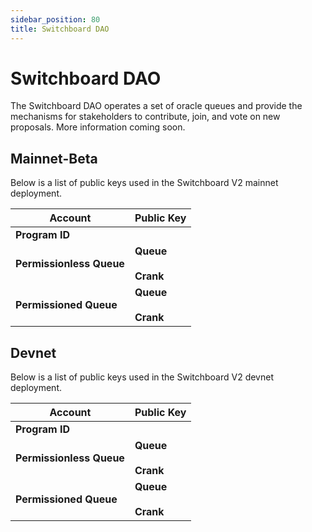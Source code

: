 ```yaml
---
sidebar_position: 80
title: Switchboard DAO
---
```


# Switchboard DAO

The Switchboard DAO operates a set of oracle queues and provide the mechanisms for stakeholders to contribute, join, and vote on new proposals. More information coming soon.


## Mainnet-Beta

Below is a list of public keys used in the Switchboard V2 mainnet deployment.

<table>
  <thead>
    <tr>
      <th>Account</th>
      <th>Public Key</th>
    </tr>
  </thead>
  <tbody>
    <tr>
      <td>
        <b>Program ID</b>
      </td>
      <td>
        <PublicKeyButton publicKey="SW1TCH7qEPTdLsDHRgPuMQjbQxKdH2aBStViMFnt64f" />
      </td>
    </tr>
    <tr>
      <td>
        <b>Permissionless Queue</b>
      </td>
      <td>
        <b>Queue</b>
        <br />
        <PublicKeyButton publicKey="5JYwqvKkqp35w8Nq3ba4z1WYUeJQ1rB36V8XvaGp6zn1" />
        <br />
        <b>Crank</b>
        <br />
        <PublicKeyButton publicKey="BKtF8yyQsj3Ft6jb2nkfpEKzARZVdGgdEPs6mFmZNmbA" />
      </td>
    </tr>
    <tr>
      <td>
        <b>Permissioned Queue</b>
      </td>
      <td>
        <b>Queue</b>
        <br />
        <PublicKeyButton publicKey="3HBb2DQqDfuMdzWxNk1Eo9RTMkFYmuEAd32RiLKn9pAn" />
        <br />
        <b>Crank</b>
        <br />
        <PublicKeyButton publicKey="GdNVLWzcE6h9SPuSbmu69YzxAj8enim9t6mjzuqTXgLd" />
      </td>
    </tr>
  </tbody>
</table>

## Devnet

Below is a list of public keys used in the Switchboard V2 devnet deployment.

<table>
  <thead>
    <tr>
      <th>Account</th>
      <th>Public Key</th>
    </tr>
  </thead>
  <tbody>
    <tr>
      <td>
        <b>Program ID</b>
      </td>
      <td>
        <PublicKeyButton publicKey="2TfB33aLaneQb5TNVwyDz3jSZXS6jdW2ARw1Dgf84XCG" />
      </td>
    </tr>
    <tr>
      <td>
        <b>Permissionless Queue</b>
      </td>
      <td>
        <b>Queue</b>
        <br />
        <PublicKeyButton publicKey="F8ce7MsckeZAbAGmxjJNetxYXQa9mKr9nnrC3qKubyYy" />
        <br />
        <b>Crank</b>
        <br />
        <PublicKeyButton publicKey="GN9jjCy2THzZxhYqZETmPM3my8vg4R5JyNkgULddUMa5" />
      </td>
    </tr>
    <tr>
      <td>
        <b>Permissioned Queue</b>
      </td>
      <td>
        <b>Queue</b>
        <br />
        <PublicKeyButton publicKey="GhYg3R1V6DmJbwuc57qZeoYG6gUuvCotUF1zU3WCj98U" />
        <br />
        <b>Crank</b>
        <br />
        <PublicKeyButton publicKey="GdNVLWzcE6h9SPuSbmu69YzxAj8enim9t6mjzuqTXgLd" />
      </td>
    </tr>
  </tbody>
</table>
